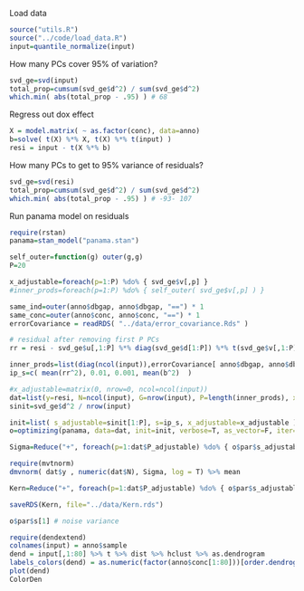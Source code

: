 Load data

```r
source("utils.R")
source("../code/load_data.R")
input=quantile_normalize(input)
```

How many PCs cover 95% of variation? 
```r
svd_ge=svd(input)
total_prop=cumsum(svd_ge$d^2) / sum(svd_ge$d^2)
which.min( abs(total_prop - .95) ) # 68
```

Regress out dox effect
```r
X = model.matrix( ~ as.factor(conc), data=anno)
b=solve( t(X) %*% X, t(X) %*% t(input) )
resi = input - t(X %*% b)
```

How many PCs to get to 95% variance of residuals? 
```r
svd_ge=svd(resi)
total_prop=cumsum(svd_ge$d^2) / sum(svd_ge$d^2)
which.min( abs(total_prop - .95) ) # -93- 107
```

Run panama model on residuals
```r
require(rstan)
panama=stan_model("panama.stan")

self_outer=function(g) outer(g,g)
P=20

x_adjustable=foreach(p=1:P) %do% { svd_ge$v[,p] }
#inner_prods=foreach(p=1:P) %do% { self_outer( svd_ge$v[,p] ) }

same_ind=outer(anno$dbgap, anno$dbgap, "==") * 1
same_conc=outer(anno$conc, anno$conc, "==") * 1
errorCovariance = readRDS( "../data/error_covariance.Rds" ) 

# residual after removing first P PCs
rr = resi - svd_ge$u[,1:P] %*% diag(svd_ge$d[1:P]) %*% t(svd_ge$v[,1:P])

inner_prods=list(diag(ncol(input)),errorCovariance[ anno$dbgap, anno$dbgap ],same_ind,same_conc)
ip_s=c( mean(rr^2), 0.01, 0.001, mean(b^2)  )

#x_adjustable=matrix(0, nrow=0, ncol=ncol(input))
dat=list(y=resi, N=ncol(input), G=nrow(input), P=length(inner_prods), x=inner_prods, P_adjustable=length(x_adjustable))
sinit=svd_ge$d^2 / nrow(input)

init=list( s_adjustable=sinit[1:P], s=ip_s, x_adjustable=x_adjustable )
o=optimizing(panama, data=dat, init=init, verbose=T, as_vector=F, iter=200)

Sigma=Reduce("+", foreach(p=1:dat$P_adjustable) %do% { o$par$s_adjustable[p] * self_outer(o$par$x_adjustable[p,]) } ) + Reduce( "+", foreach(p=1:dat$P) %do% { o$par$s[p] * dat$x[[p]] } ) # don't include noise

require(mvtnorm)
dmvnorm( dat$y , numeric(dat$N), Sigma, log = T) %>% mean
```
```r
Kern=Reduce("+", foreach(p=1:dat$P_adjustable) %do% { o$par$s_adjustable[p] * self_outer(o$par$x_adjustable[p,]) } ) + Reduce( "+", foreach(p=c(2,3)) %do% { o$par$s[p] * dat$x[[p]] } ) # don't include noise or dox effect

saveRDS(Kern, file="../data/Kern.rds")

o$par$s[1] # noise variance
```

```r
require(dendextend)
colnames(input) = anno$sample
dend = input[,1:80] %>% t %>% dist %>% hclust %>% as.dendrogram
labels_colors(dend) = as.numeric(factor(anno$conc[1:80]))[order.dendrogram(dend)]
plot(dend)
ColorDen
```